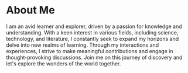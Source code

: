 # About Me

I am an avid learner and explorer, driven by a passion for knowledge and understanding. With a keen interest in various fields, including science, technology, and literature, I constantly seek to expand my horizons and delve into new realms of learning. Through my interactions and experiences, I strive to make meaningful contributions and engage in thought-provoking discussions. Join me on this journey of discovery and let's explore the wonders of the world together.